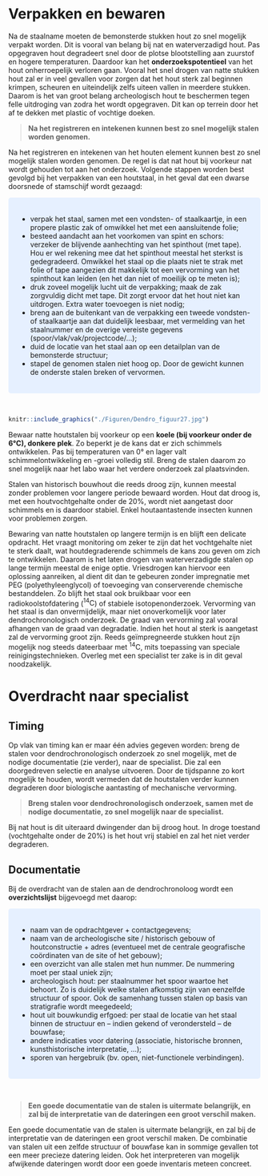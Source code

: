 # Verpakken en bewaren {#bewaren}

Na de staalname moeten de bemonsterde stukken hout zo snel mogelijk verpakt worden. Dit is vooral van belang bij nat en waterverzadigd hout. Pas opgegraven hout degradeert snel door de plotse blootstelling aan zuurstof en hogere temperaturen. Daardoor kan het **onderzoekspotentieel** van het hout onherroepelijk verloren gaan. Vooral het snel drogen van natte stukken hout zal er in veel gevallen voor zorgen dat het hout sterk zal beginnen krimpen, scheuren en uiteindelijk zelfs uiteen vallen in meerdere stukken. Daarom is het van groot belang archeologisch hout te beschermen tegen felle uitdroging van zodra het wordt opgegraven. Dit kan op terrein door het af te dekken met plastic of vochtige doeken.

>
>**Na het registreren en intekenen kunnen best zo snel mogelijk stalen worden genomen.**
>

Na het registreren en intekenen van het houten element kunnen best zo snel mogelijk stalen worden genomen. De regel is dat nat hout bij voorkeur nat wordt gehouden tot aan het onderzoek. Volgende stappen worden best gevolgd bij het verpakken van een houtstaal, in het geval dat een dwarse doorsnede of stamschijf wordt gezaagd:

<style>
div.blue { background-color:#e6f0ff; border-radius: 5px; padding: 20px;}
</style>
<div class = "blue">


  - verpak het staal, samen met een vondsten- of staalkaartje, in een propere plastic zak of omwikkel het met een aansluitende folie;
  - besteed aandacht aan het voorkomen van spint en schors: verzeker de blijvende aanhechting van het spinthout (met tape). Hou er wel rekening mee dat het spinthout meestal het sterkst is gedegradeerd. Omwikkel het staal op die plaats niet te strak met folie of tape aangezien dit makkelijk tot een vervorming van het spinthout kan leiden (en het dan niet of moeilijk op te meten is);
  - druk zoveel mogelijk lucht uit de verpakking;
maak de zak zorgvuldig dicht met tape. Dit zorgt ervoor dat het hout niet kan uitdrogen. Extra water toevoegen is niet nodig;
  - breng aan de buitenkant van de verpakking een tweede vondsten- of staalkaartje aan dat duidelijk leesbaar, met vermelding van het staalnummer en de overige vereiste gegevens (spoor/vlak/vak/projectcode/…);
  - duid de locatie van het staal aan op een detailplan van de bemonsterde structuur;
  - stapel de genomen stalen niet hoog op. Door de gewicht kunnen de onderste stalen breken of vervormen. 

</div>

<br/>
```r

knitr::include_graphics("./Figuren/Dendro_figuur27.jpg")

```

Bewaar natte houtstalen bij voorkeur op een **koele (bij voorkeur onder de 6°C), donkere plek**. Zo beperkt je de kans dat er zich schimmels ontwikkelen. Pas bij temperaturen van 0° en lager valt schimmelontwikkeling en -groei volledig stil. Breng de stalen daarom zo snel mogelijk naar het labo waar het verdere onderzoek zal plaatsvinden.

Stalen van historisch bouwhout die reeds droog zijn, kunnen meestal zonder problemen voor langere periode bewaard worden. Hout dat droog is, met een houtvochtgehalte onder de 20%, wordt niet aangetast door schimmels en is daardoor stabiel. Enkel houtaantastende insecten kunnen voor problemen zorgen.

Bewaring van natte houtstalen op langere termijn is en blijft een delicate opdracht. Het vraagt monitoring om zeker te zijn dat het vochtgehalte niet te sterk daalt, wat houtdegraderende schimmels de kans zou geven om zich te ontwikkelen. Daarom is het laten drogen van waterverzadigde stalen op lange termijn meestal de enige optie. Vriesdrogen kan hiervoor een oplossing aanreiken, al dient dit dan te gebeuren zonder impregnatie met PEG (polyethyleenglycol) of toevoeging van conserverende chemische bestanddelen. Zo blijft het staal ook bruikbaar voor een radiokoolstofdatering ($\mathrm{^{14}C}$) of stabiele isotopenonderzoek. Vervorming van het staal is dan onvermijdelijk, maar niet onoverkomelijk voor later dendrochronologisch onderzoek. De graad van vervorming zal vooral afhangen van de graad van degradatie. Indien het hout al sterk is aangetast zal de vervorming groot zijn. Reeds geïmpregneerde stukken hout zijn mogelijk nog steeds dateerbaar met $\mathrm{^{14}C}$, mits toepassing van speciale reinigingstechnieken. Overleg met een specialist ter zake is in dit geval noodzakelijk.


# Overdracht naar specialist {#specialist}

## Timing

Op vlak van timing kan er maar één advies gegeven worden: breng de stalen voor dendrochronologisch onderzoek zo snel mogelijk, met de nodige documentatie (zie verder), naar de specialist. Die zal een doorgedreven selectie en analyse uitvoeren. Door de tijdspanne zo kort mogelijk te houden, wordt vermeden dat de houtstalen verder kunnen degraderen door biologische aantasting of mechanische vervorming.

>
>**Breng stalen voor dendrochronologisch onderzoek, samen met de nodige documentatie, zo snel mogelijk naar de specialist.**
>

Bij nat hout is dit uiteraard dwingender dan bij droog hout. In droge toestand (vochtgehalte onder de 20%) is het hout vrij stabiel en zal het niet verder degraderen.

## Documentatie

Bij de overdracht van de stalen aan de dendrochronoloog wordt een **overzichtslijst** bijgevoegd met daarop:


<style>
div.blue { background-color:#e6f0ff; border-radius: 5px; padding: 20px;}
</style>
<div class = "blue">

  - naam van de opdrachtgever + contactgegevens;
  - naam van de archeologische site / historisch gebouw of houtconstructie + adres (eventueel met de centrale geografische coördinaten van de site of het gebouw);
  - een overzicht van alle stalen met hun nummer. De nummering moet per staal uniek zijn;
  - archeologisch hout: per staalnummer het spoor waartoe het behoort. Zo is duidelijk welke stalen afkomstig zijn van eenzelfde structuur of spoor. Ook de samenhang tussen stalen op basis van stratigrafie wordt meegedeeld;
  - hout uit bouwkundig erfgoed: per staal de locatie van het staal binnen de structuur en – indien gekend of verondersteld – de bouwfase;
  - andere indicaties voor datering (associatie, historische bronnen, kunsthistorische interpretatie, …);
  - sporen van hergebruik (bv. open, niet-functionele verbindingen).

</div>


<br/>

>
>**Een goede documentatie van de stalen is uitermate belangrijk, en zal bij de interpretatie van de dateringen een groot verschil maken.**
>


Een goede documentatie van de stalen is uitermate belangrijk, en zal bij de interpretatie van de dateringen een groot verschil maken. De combinatie van stalen uit een zelfde structuur of bouwfase kan in sommige gevallen tot een meer precieze datering leiden. Ook het interpreteren van mogelijk afwijkende dateringen wordt door een goede inventaris meteen concreet.

